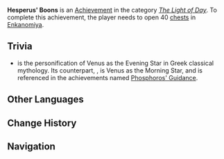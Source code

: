 {{Achievement Infobox
|title        = Hesperus' Boons
|id           = 80135
|order id     = 0135
|category     = The Light of Day
|description  = Open 40 [[chests]] in Enkanomiya.
|requirements = 
|primogems    = 5
|tracking     = Tracks the amount of chests opened.
|topic        = Chests
|set          = Hesperus' Boons
|tier         = 1
|tiers_total  = 3
|tier1        = Hesperus' Boons (Tier 1)
|tier2        = Hesperus' Boons (Tier 2)
|tier3        = Hesperus' Boons (Tier 3)
|prev         = 
|next         = Hesperus' Boons (Tier 2)
}}
'''Hesperus' Boons''' is an [[Achievement]] in the category ''[[The Light of Day]]''. To complete this achievement, the player needs to open 40 [[chests]] in [[Enkanomiya]].

==Trivia==
* {{w|Hesperus}} {{Lang|el=Ἕσπερος|el_rm=Hésperos}} is the personification of Venus as the Evening Star in Greek classical mythology. Its counterpart, {{w|Phosphorus (morning star)|Phosphorus}}, is Venus as the Morning Star, and is referenced in the achievements named [[Phosphoros' Guidance]].
<!--
==Video Guides==
{{EVT
|video1   = 
|caption1 = 
}}
-->
==Other Languages==
{{Transclude|Hesperus' Boons|Other Languages}}

==Change History==
{{Change History|2.4}}
<!--
==References==
{{Reflist}}
-->
==Navigation==
{{Achievement Navbox|The Light of Day}}